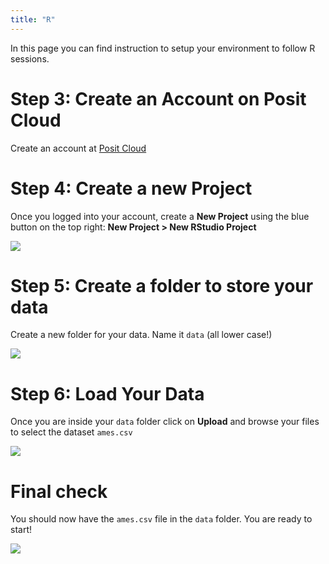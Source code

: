 ```yaml
---
title: "R"
---
```


In this page you can find instruction to setup your environment to follow R sessions.

# Step 3: Create an Account on Posit Cloud

Create an account at [Posit Cloud](https://posit.cloud/)

# Step 4: Create a new Project

Once you logged into your account, create a **New Project** using the blue button on
the top right: **New Project > New RStudio Project**

![](images/R/01_new_project.png)

# Step 5: Create a folder to store your data

Create a new folder for your data. Name it `data` (all lower case!)

![](images/R/02_new_folder.png)

# Step 6: Load Your Data

Once you are inside your `data` folder click on __Upload__ and browse your files
to select the dataset `ames.csv`

![](images/R/03_upload.png)

# Final check

You should now have the `ames.csv` file in the `data` folder. You are ready to start!

![](images/R/99_completed.png)